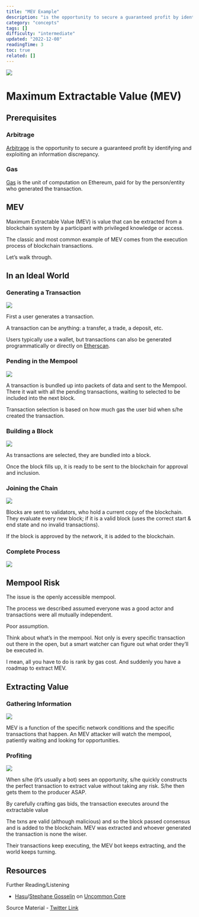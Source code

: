 ```yaml
---
title: "MEV Example"
description: "is the opportunity to secure a guaranteed profit by identifying and exploiting an information discrepancy."
category: "concepts"
tags: []
difficulty: "intermediate"
updated: "2022-12-08"
readingTime: 3
toc: true
related: []
---
```


![](/images/mev-1.jpeg)

# Maximum Extractable Value (MEV)

## Prerequisites

### Arbitrage

[Arbitrage](/concepts/arbitrage) is the opportunity to secure a guaranteed profit by identifying and exploiting an information discrepancy. 

### Gas

[Gas](/concepts/gas) is the unit of computation on Ethereum, paid for by the person/entity who generated the transaction.

## MEV

Maximum Extractable Value (MEV) is value that can be extracted from a blockchain system by a participant with privileged knowledge or access. 

The classic and most common example of MEV comes from the execution process of blockchain transactions. 

Let’s walk through.

## In an Ideal World

### Generating a Transaction

![](/images/mev-2.jpeg)

First a user generates a transaction. 

A transaction can be anything: a transfer, a trade, a deposit, etc. 

Users typically use a wallet, but transactions can also be generated programmatically or directly on [Etherscan](https://etherscan.io/).

### Pending in the Mempool

![](/images/mev-3.jpeg)

A transaction is bundled up into packets of data and sent to the Mempool. There it wait with all the pending transactions, waiting to selected to be included into the next block. 

Transaction selection is based on how much gas the user bid when s/he created the transaction.

### Building a Block

![](/images/mev-4.jpeg)

As transactions are selected, they are bundled into a block. 

Once the block fills up, it is ready to be sent to the blockchain for approval and inclusion.

### Joining the Chain

![](/images/mev-5.jpeg)

Blocks are sent to validators, who hold a current copy of the blockchain. They evaluate every new block; if it is a valid block (uses the correct start & end state and no invalid transactions). 

If the block is approved by the network, it is added to the blockchain.

### Complete Process

![](/images/mev-6.jpeg)

## Mempool Risk

The issue is the openly accessible mempool. 

The process we described assumed everyone was a good actor and transactions were all mutually independent. 

Poor assumption.

Think about what’s in the mempool. Not only is every specific transaction out there in the open, but a smart watcher can figure out what order they’ll be executed in. 

I mean, all you have to do is rank by gas cost. And suddenly you have a roadmap to extract MEV.

## Extracting Value

### Gathering Information

![](/images/mev-7.jpeg)

MEV is a function of the specific network conditions and the specific transactions that happen. An MEV attacker will watch the mempool, patiently waiting and looking for opportunities.

### Profiting

![](/images/mev-8.jpeg)

When s/he (it’s usually a bot) sees an opportunity, s/he quickly constructs the perfect transaction to extract value without taking any risk. S/he then gets them to the producer ASAP. 

By carefully crafting gas bids, the transaction executes around the extractable value

The txns are valid (although malicious) and so the block passed consensus and is added to the blockchain. MEV was extracted and whoever generated the transaction is none the wiser. 

Their transactions keep executing, the MEV bot keeps extracting, and the world keeps turning.

## Resources

Further Reading/Listening

*   [Hasu](https://twitter.com/hasufl)/[Stephane Gosselin](https://twitter.com/thegostep) on [Uncommon Core](https://twitter.com/hasufl/status/1529401140097466368)

Source Material - [Twitter Link](https://twitter.com/logarithmicrex/status/1540870370437107712)

